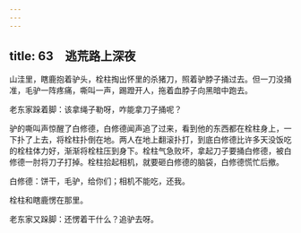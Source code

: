 ```yaml
---
---
---
```

title: 63　逃荒路上深夜
---




山洼里，瞎鹿抱着驴头，栓柱掏出怀里的杀猪刀，照着驴脖子捅过去。但一刀没捅准，毛驴一阵疼痛，嘶叫一声，踢蹬开人，拖着血脖子向黑暗中跑去。

老东家跺着脚：该拿绳子勒呀，咋能拿刀子捅呢？

驴的嘶叫声惊醒了白修德，白修德闻声追了过来，看到他的东西都在栓柱身上，一下扑了上去，将栓柱扑倒在地。两人在地上翻滚扑打，到底白修德比许多天没饭吃的栓柱体力好，渐渐将栓柱压到身下。栓柱气急败坏，拿起刀子要捅白修德，被白修德一肘将刀子打掉。栓柱拾起相机，就要砸白修德的脑袋，白修德慌忙后撤。

白修德：饼干，毛驴，给你们；相机不能吃，还我。

栓柱和瞎鹿愣在那里。

老东家又跺脚：还愣着干什么？追驴去呀。